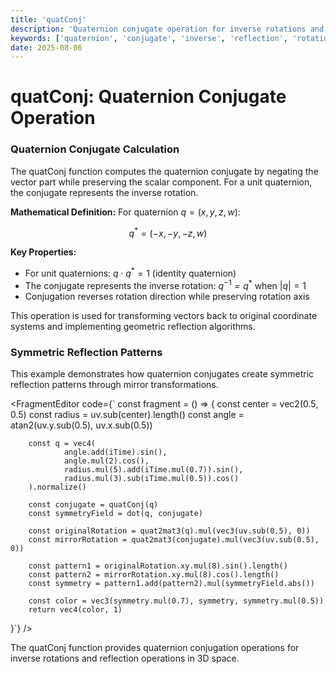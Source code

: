 ```yaml
---
title: 'quatConj'
description: 'Quaternion conjugate operation for inverse rotations and mathematical reflection'
keywords: ['quaternion', 'conjugate', 'inverse', 'reflection', 'rotation inversion']
date: 2025-08-06
---
```



# quatConj: Quaternion Conjugate Operation

### Quaternion Conjugate Calculation

The quatConj function computes the quaternion conjugate by negating the vector part while preserving the scalar component. For a unit quaternion, the conjugate represents the inverse rotation.

**Mathematical Definition:**
For quaternion $q = (x, y, z, w)$:

$$
q^* = (-x, -y, -z, w)
$$

**Key Properties:**

- For unit quaternions: $q \cdot q^* = 1$ (identity quaternion)
- The conjugate represents the inverse rotation: $q^{-1} = q^*$ when $|q| = 1$
- Conjugation reverses rotation direction while preserving rotation axis

This operation is used for transforming vectors back to original coordinate systems and implementing geometric reflection algorithms.

### Symmetric Reflection Patterns

This example demonstrates how quaternion conjugates create symmetric reflection patterns through mirror transformations.

<FragmentEditor
        code={`
const fragment = () => {
        const center = vec2(0.5, 0.5)
        const radius = uv.sub(center).length()
        const angle = atan2(uv.y.sub(0.5), uv.x.sub(0.5))

        const q = vec4(
                angle.add(iTime).sin(),
                angle.mul(2).cos(),
                radius.mul(5).add(iTime.mul(0.7)).sin(),
                radius.mul(3).sub(iTime.mul(0.5)).cos()
        ).normalize()

        const conjugate = quatConj(q)
        const symmetryField = dot(q, conjugate)

        const originalRotation = quat2mat3(q).mul(vec3(uv.sub(0.5), 0))
        const mirrorRotation = quat2mat3(conjugate).mul(vec3(uv.sub(0.5), 0))

        const pattern1 = originalRotation.xy.mul(8).sin().length()
        const pattern2 = mirrorRotation.xy.mul(8).cos().length()
        const symmetry = pattern1.add(pattern2).mul(symmetryField.abs())

        const color = vec3(symmetry.mul(0.7), symmetry, symmetry.mul(0.5))
        return vec4(color, 1)

}`}
/>

The quatConj function provides quaternion conjugation operations for inverse rotations and reflection operations in 3D space.
